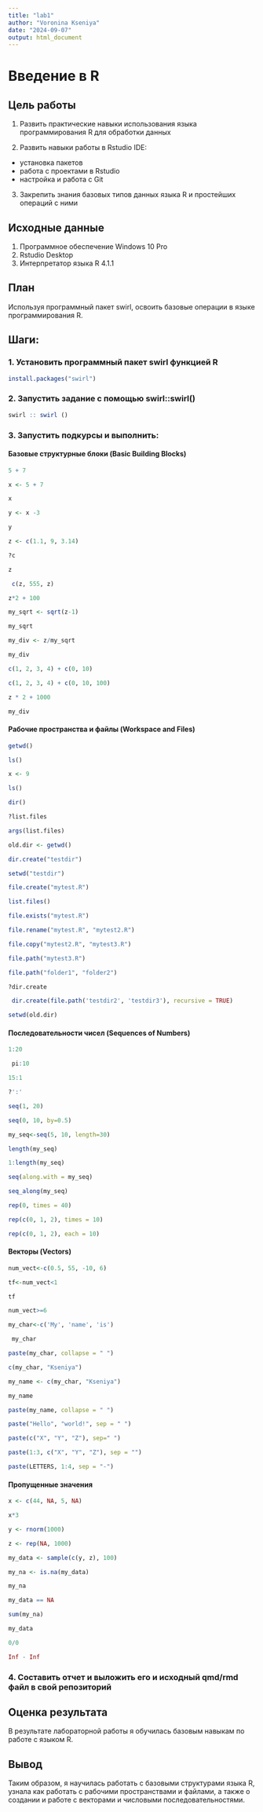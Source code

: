 ---
title: "lab1"
author: "Voronina Kseniya"
date: "2024-09-07"
output: html_document
---

# Введение в R

## Цель работы

1.  Развить практические навыки использования языка программирования R для обработки данных

2.  Развить навыки работы в Rstudio IDE:

-   установка пакетов
-   работа с проектами в Rstudio
-   настройка и работа с Git

3.  Закрепить знания базовых типов данных языка R и простейших операций с ними

## Исходные данные

1.  Программное обеспечение Windows 10 Pro
2.  Rstudio Desktop
3.  Интерпретатор языка R 4.1.1

## План

Используя программный пакет swirl, освоить базовые операции в языке программирования R.

## Шаги:

### 1. Установить программный пакет swirl функцией R

```{r}
install.packages("swirl")
```

### 2. Запустить задание с помощью swirl::swirl()

```{r}
swirl :: swirl ()
```

### 3. Запустить подкурсы и выполнить:

#### Базовые структурные блоки (Basic Building Blocks)

```{r}
5 + 7
```

```{r}
x <- 5 + 7
```

```{r}
x
```

```{r}
y <- x -3
```

```{r}
y
```

```{r}
z <- c(1.1, 9, 3.14)
```

```{r}
?c

```

```{r}
z
```

```{r}
 c(z, 555, z)
```

```{r}
z*2 + 100
```

```{r}
my_sqrt <- sqrt(z-1)
```

```{r}
my_sqrt
```

```{r}
my_div <- z/my_sqrt
```

```{r}
my_div
```

```{r}
c(1, 2, 3, 4) + c(0, 10)
```

```{r}
c(1, 2, 3, 4) + c(0, 10, 100)
```

```{r}
z * 2 + 1000
```

```{r}
my_div
```

#### Рабочие пространства и файлы (Workspace and Files)

```{r}
getwd()
```

```{r}
ls()
```

```{r}
x <- 9
```

```{r}
ls()
```

```{r}
dir()
```

```{r}
?list.files
```

```{r}
args(list.files)
```

```{r}
old.dir <- getwd()
```

```{r}
dir.create("testdir")
```

```{r}
setwd("testdir")
```

```{r}
file.create("mytest.R")
```

```{r}
list.files()
```

```{r}
file.exists("mytest.R") 
```

```{r}
file.rename("mytest.R", "mytest2.R")
```

```{r}
file.copy("mytest2.R", "mytest3.R")
```

```{r}
file.path("mytest3.R") 
```

```{r}
file.path("folder1", "folder2")
```

```{r}
?dir.create
```

```{r}
 dir.create(file.path('testdir2', 'testdir3'), recursive = TRUE)
```

```{r}
setwd(old.dir)
```

#### Последовательности чисел (Sequences of Numbers)

```{r}
1:20
```

```{r}
 pi:10
```

```{r}
15:1
```

```{r}
?':'
```

```{r}
seq(1, 20)
```

```{r}
seq(0, 10, by=0.5)
```

```{r}
my_seq<-seq(5, 10, length=30)
```

```{r}
length(my_seq)
```

```{r}
1:length(my_seq)
```

```{r}
seq(along.with = my_seq)
```

```{r}
seq_along(my_seq)
```

```{r}
rep(0, times = 40)
```

```{r}
rep(c(0, 1, 2), times = 10)
```

```{r}
rep(c(0, 1, 2), each = 10)
```

#### Векторы (Vectors)

```{r}
num_vect<-c(0.5, 55, -10, 6)
```

```{r}
tf<-num_vect<1
```

```{r}
tf
```

```{r}
num_vect>=6
```

```{r}
my_char<-c('My', 'name', 'is')
```

```{r}
 my_char
```

```{r}
paste(my_char, collapse = " ")
```

```{r}
c(my_char, "Kseniya")
```

```{r}
my_name <- c(my_char, "Kseniya")
```

```{r}
my_name
```

```{r}
paste(my_name, collapse = " ")
```

```{r}
paste("Hello", "world!", sep = " ")
```

```{r}
paste(c("X", "Y", "Z"), sep=" ")
```

```{r}
paste(1:3, c("X", "Y", "Z"), sep = "")
```

```{r}
paste(LETTERS, 1:4, sep = "-")
```

#### Пропущенные значения

```{r}
x <- c(44, NA, 5, NA)
```

```{r}
x*3
```

```{r}
y <- rnorm(1000)
```

```{r}
z <- rep(NA, 1000)
```

```{r}
my_data <- sample(c(y, z), 100)
```

```{r}
my_na <- is.na(my_data)
```

```{r}
my_na
```

```{r}
my_data == NA
```

```{r}
sum(my_na)
```

```{r}
my_data
```

```{r}
0/0
```

```{r}
Inf - Inf
```

### 4. Составить отчет и выложить его и исходный qmd/rmd файл в свой репозиторий

## Оценка результата

В результате лабораторной работы я обучилась базовым навыкам по работе с языком R.

## Вывод

Таким образом, я научилась работать с базовыми структурами языка R, узнала как работать с рабочими пространствами и файлами, а также о создании и работе с векторами и числовыми последовательностями.
